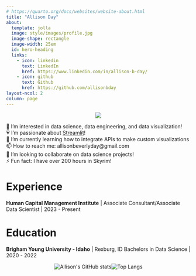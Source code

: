 ```yaml
---
# https://quarto.org/docs/websites/website-about.html
title: "Allison Day"
about:
  template: jolla
  image: style/images/profile.jpg
  image-shape: rectangle
  image-width: 25em
  id: hero-heading
  links:
    - icon: linkedin
      text: LinkedIn
      href: https://www.linkedin.com/in/allison-b-day/
    - icon: github
      text: Github
      href: https://github.com/allisonbday
layout-ncol: 2
column: page
---
```


<!--- About this blog-->

::: {#hero-heading}
<p align="center">
<a href="https://skillicons.dev"> <img src="https://skillicons.dev/icons?i=py,r,md,github,vscode"/> </a>
</p>

<!-- <p align="center">👋 Hi, I'm @allisonbday</p> -->

<!-- Hello! My name is Allison Day and I love data! I recently got my Bachelor's at Brigham Young University - Idaho studying Data Science. I am also an Associate Consultant/Associate Data Scientist at the Human Capital Management Institute. I am passionate about [data visualization](https://www.tableau.com/) and [data engineering](https://www.snowflake.com/). I am also a huge fan of [Streamlit](https://streamlit.io/).<!-- I am currently learning [](). I am excited to share my journey with you! -->

<!-- add 2 spaces after ever item to force a line break --> 
👀 I'm interested in data science, data engineering, and data visualization!\
💗 I'm passionate about [Streamlit](https://streamlit.io/)!\
🌱 I'm currently learning how to integrate APIs to make custom visualizations\
<!-- - 🔭 I’m currently working on making streamlit apps! --> <!-- - 💬 Ask me about ... --> 
📫 How to reach me: allisonbeverlyday\@gmail.com\
💞️ I'm looking to collaborate on data science projects!\
⚡ Fun fact: I have over 200 hours in Skyrim!

# Experience

**Human Capital Management Institute** \| Associate Consultant/Associate Data Scientist \| 2023 - Present

# Education

**Brigham Young University - Idaho** \| Rexburg, ID Bachelors in Data Science \| 2020 - 2022

<p align="center">
![Allison\'s GitHub stats](https://github-readme-stats.vercel.app/api?username=allisonbday&show_icons=true)![Top Langs](https://github-readme-stats.vercel.app/api/top-langs/?username=allisonbday&layout=compact)
</p>
:::